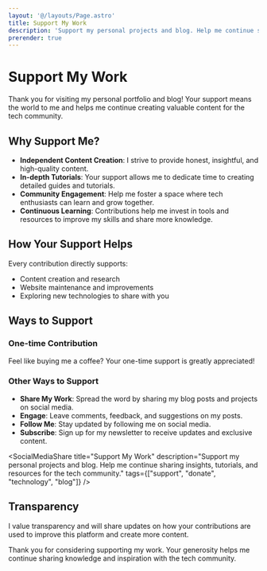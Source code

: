 ```yaml
---
layout: '@/layouts/Page.astro'
title: Support My Work
description: 'Support my personal projects and blog. Help me continue sharing insights, tutorials, and resources for the tech community.'
prerender: true
---
```


# Support My Work

Thank you for visiting my personal portfolio and blog! Your support means the world to me and helps me continue creating valuable content for the tech community.

## Why Support Me?

- **Independent Content Creation**: I strive to provide honest, insightful, and high-quality content.
- **In-depth Tutorials**: Your support allows me to dedicate time to creating detailed guides and tutorials.
- **Community Engagement**: Help me foster a space where tech enthusiasts can learn and grow together.
- **Continuous Learning**: Contributions help me invest in tools and resources to improve my skills and share more knowledge.

## How Your Support Helps

Every contribution directly supports:

- Content creation and research
- Website maintenance and improvements
- Exploring new technologies to share with you

## Ways to Support

### One-time Contribution

Feel like buying me a coffee? Your one-time support is greatly appreciated!

<script type="text/javascript" src="https://cdnjs.buymeacoffee.com/1.0.0/button.prod.min.js" data-name="bmc-button" data-slug="yacosta738" data-color="#FFDD00" data-emoji=""  data-font="Cookie" data-text="Buy me a coffee" data-outline-color="#000000" data-font-color="#000000" data-coffee-color="#ffffff" ></script>

### Other Ways to Support
- **Share My Work**: Spread the word by sharing my blog posts and projects on social media.
- **Engage**: Leave comments, feedback, and suggestions on my posts.
- **Follow Me**: Stay updated by following me on social media.
- **Subscribe**: Sign up for my newsletter to receive updates and exclusive content.

<SocialMediaShare
			title="Support My Work"
			description="Support my personal projects and blog. Help me continue sharing insights, tutorials, and resources for the tech community."
			tags={["support", "donate", "technology", "blog"]}
		/>

## Transparency

I value transparency and will share updates on how your contributions are used to improve this platform and create more content.

Thank you for considering supporting my work. Your generosity helps me continue sharing knowledge and inspiration with the tech community.